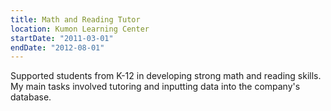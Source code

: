 ```yaml
---
title: Math and Reading Tutor
location: Kumon Learning Center
startDate: "2011-03-01"
endDate: "2012-08-01"
---
```


Supported students from K-12 in developing 
strong math and reading skills. My main tasks 
involved tutoring and inputting data into the 
company's database.